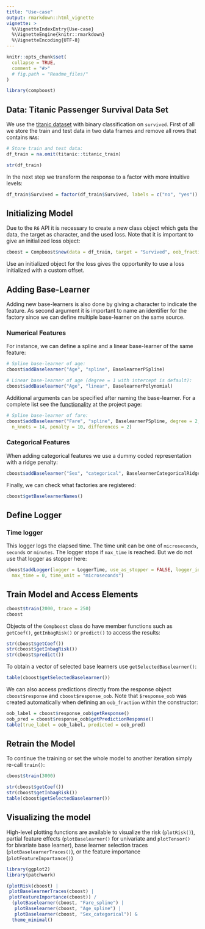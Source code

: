 ```yaml
---
title: "Use-case"
output: rmarkdown::html_vignette
vignette: >
  %\VignetteIndexEntry{Use-case}
  %\VignetteEngine{knitr::rmarkdown}
  %\VignetteEncoding{UTF-8}
---
```


```r
knitr::opts_chunk$set(
  collapse = TRUE,
  comment = "#>"
  # fig.path = "Readme_files/"
)

library(compboost)
```

## Data: Titanic Passenger Survival Data Set

We use the [titanic dataset](https://www.kaggle.com/c/titanic/data) with binary
classification on `survived`. First of all we store the train and test data
in two data frames and remove all rows that contains `NA`s:

```r
# Store train and test data:
df_train = na.omit(titanic::titanic_train)

str(df_train)
```

In the next step we transform the response to a factor with more intuitive levels:

```r
df_train$Survived = factor(df_train$Survived, labels = c("no", "yes"))
```

## Initializing Model

Due to the `R6` API it is necessary to create a new class object which gets the data, the target as character, and the used loss. Note that it is important to give an initialized loss object:
```r
cboost = Compboost$new(data = df_train, target = "Survived", oob_fraction = 0.3)
```

Use an initialized object for the loss gives the opportunity to use a loss initialized with a custom offset.

## Adding Base-Learner

Adding new base-learners is also done by giving a character to indicate the feature. As second argument it is important to name an identifier for the factory since we can define multiple base-learner on the same source.

### Numerical Features

For instance, we can define a spline and a linear base-learner of the same feature:
```r
# Spline base-learner of age:
cboost$addBaselearner("Age", "spline", BaselearnerPSpline)

# Linear base-learner of age (degree = 1 with intercept is default):
cboost$addBaselearner("Age", "linear", BaselearnerPolynomial)
```

Additional arguments can be specified after naming the base-learner. For a complete list see the [functionality](https://compboost.org/functionality.html) at the project page:
```r
# Spline base-learner of fare:
cboost$addBaselearner("Fare", "spline", BaselearnerPSpline, degree = 2,
  n_knots = 14, penalty = 10, differences = 2)
```

### Categorical Features

When adding categorical features we use a dummy coded representation with a ridge penalty:
```r
cboost$addBaselearner("Sex", "categorical", BaselearnerCategoricalRidge)
```

Finally, we can check what factories are registered:
```r
cboost$getBaselearnerNames()
```

## Define Logger

### Time logger

This logger logs the elapsed time. The time unit can be one of `microseconds`, `seconds` or `minutes`. The logger stops if `max_time` is reached. But we do not use that logger as stopper here:

```r
cboost$addLogger(logger = LoggerTime, use_as_stopper = FALSE, logger_id = "time",
  max_time = 0, time_unit = "microseconds")
```


## Train Model and Access Elements

```r
cboost$train(2000, trace = 250)
cboost
```

Objects of the `Compboost` class do have member functions such as `getCoef()`, `getInbagRisk()` or `predict()` to access the results:
```r
str(cboost$getCoef())
str(cboost$getInbagRisk())
str(cboost$predict())
```

To obtain a vector of selected base learners use `getSelectedBaselearner()`:
```r
table(cboost$getSelectedBaselearner())
```

We can also access predictions directly from the response object `cboost$response` and `cboost$response_oob`. Note that `$response_oob` was created automatically when defining an `oob_fraction` within the constructor:
```r
oob_label = cboost$response_oob$getResponse()
oob_pred = cboost$response_oob$getPredictionResponse()
table(true_label = oob_label, predicted = oob_pred)
```

## Retrain the Model

To continue the training or set the whole model to another iteration simply re-call `train()`:
```r
cboost$train(3000)

str(cboost$getCoef())
str(cboost$getInbagRisk())
table(cboost$getSelectedBaselearner())
```

## Visualizing the model

High-level plotting functions are available to visualize the risk (`plotRisk()`), partial feature effects (`plotBaselearner()` for univariate and `plotTensor()` for bivariate base learner), base learner selection traces (`plotBaselearnerTraces()`), or the feature importance (`plotFeatureImportance()`)
```r
library(ggplot2)
library(patchwork)

(plotRisk(cboost) |
 plotBaselearnerTraces(cboost) |
 plotFeatureImportance(cboost)) /
  (plotBaselearner(cboost, "Fare_spline") |
   plotBaselearner(cboost, "Age_spline") |
   plotBaselearner(cboost, "Sex_categorical")) &
  theme_minimal()
```
